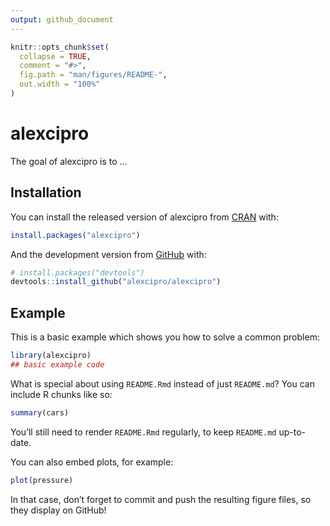 ```yaml
---
output: github_document
---
```


<!-- README.md is generated from README.Rmd. Please edit that file -->

```r
knitr::opts_chunk$set(
  collapse = TRUE,
  comment = "#>",
  fig.path = "man/figures/README-",
  out.width = "100%"
)
```
# alexcipro

<!-- badges: start -->
<!-- badges: end -->

The goal of alexcipro is to ...

## Installation

You can install the released version of alexcipro from [CRAN](https://CRAN.R-project.org) with:

``` r
install.packages("alexcipro")
```

And the development version from [GitHub](https://github.com/) with:

``` r
# install.packages("devtools")
devtools::install_github("alexcipro/alexcipro")
```
## Example

This is a basic example which shows you how to solve a common problem:

```r
library(alexcipro)
## basic example code
```

What is special about using `README.Rmd` instead of just `README.md`? You can include R chunks like so:

```r
summary(cars)
```

You'll still need to render `README.Rmd` regularly, to keep `README.md` up-to-date.

You can also embed plots, for example:

```r
plot(pressure)
```

In that case, don't forget to commit and push the resulting figure files, so they display on GitHub!

